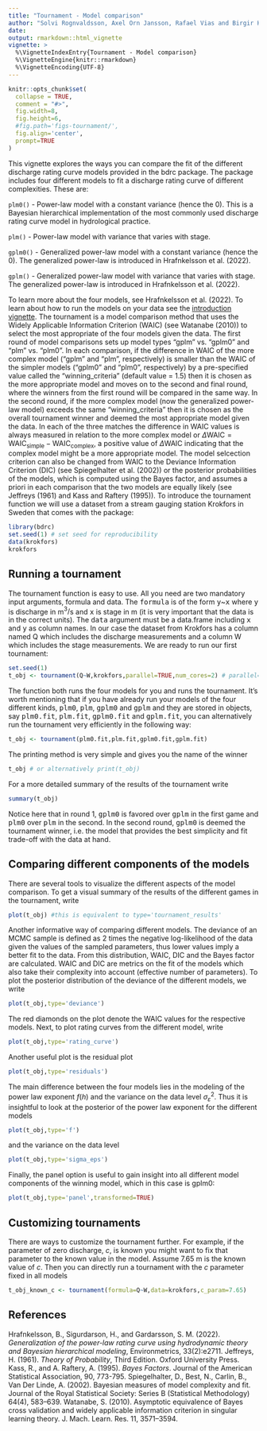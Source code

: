 ```yaml
---
title: "Tournament - Model comparison"
author: "Solvi Rognvaldsson, Axel Orn Jansson, Rafael Vias and Birgir Hrafnkelsson"
date:
output: rmarkdown::html_vignette
vignette: >
  %\VignetteIndexEntry{Tournament - Model comparison}
  %\VignetteEngine{knitr::rmarkdown}
  %\VignetteEncoding{UTF-8}
---
```


```r
knitr::opts_chunk$set(
  collapse = TRUE,
  comment = "#>",
  fig.width=8, 
  fig.height=6, 
  #fig.path='figs-tournament/',
  fig.align='center',
  prompt=TRUE
)
```

This vignette explores the ways you can compare the fit of the different discharge rating curve models provided in the bdrc package. The package includes four different models to fit a discharge rating curve of different complexities. These are:

```plm0() ``` - Power-law model with a constant variance (hence the 0). This is a Bayesian hierarchical implementation of the most commonly used discharge rating curve model in hydrological practice.

```plm() ``` - Power-law model with variance that varies with stage.

```gplm0() ``` - Generalized power-law model with a constant variance (hence the 0). The generalized power-law is introduced in Hrafnkelsson et al. (2022).

```gplm() ``` - Generalized power-law model with variance that varies with stage. The generalized power-law is introduced in Hrafnkelsson et al. (2022).

<!-- To learn more about the four models, see Hrafnkelsson et al. (2022). To learn about how to run the models on your data see the [introduction vignette](introduction.html). The tournament is a model comparison method that uses Bayes factor to compute the posterior probabilities of the models and select the most appropriate of the four models given the data. The first round of model comparisons sets up model types "gplm" vs. "gplm0" and "plm" vs. "plm0". If the posterior probability of the more complex model ("gplm" and "plm", respectively) exceeds the "winning_criteria" (default value = 0.75) then it is chosen as the more appropriate model and moves on to the second and final round, where the winners from the first round will be compared in the same way. In the second round, if the more complex model (now the generalized power-law model) exceeds the same "winning_criteria" then it is chosen as the overall tournament winner and deemed the most appropriate model given the data. In each of the three matches, the posterior probabilities of the models are computed using the Bayes factor, assuming a priori that the two models were equally likely (see Jeffreys (1961) and Kass and Raftery (1995)). As in the introduction vignette, we will use a dataset from a stream gauging station called Krokfors in Sweden that comes with the package: -->
To learn more about the four models, see Hrafnkelsson et al. (2022). To learn about how to run the models on your data see the [introduction vignette](introduction.html). The tournament is a model comparison method that uses the Widely Applicable Information Criterion (WAIC) (see Watanabe (2010)) to select the most appropriate of the four models given the data. The first round of model comparisons sets up model types "gplm" vs. "gplm0" and "plm" vs. "plm0". In each comparison, if the difference in WAIC of the more complex model ("gplm" and "plm", respectively) is smaller than the WAIC of the simpler models ("gplm0" and "plm0", respectively) by a pre-specified value called the "winning_criteria" (default value = 1.5) then it is chosen as the more appropriate model and moves on to the second and final round, where the winners from the first round will be compared in the same way. In the second round, if the more complex model (now the generalized power-law model) exceeds the same "winning_criteria" then it is chosen as the overall tournament winner and deemed the most appropriate model given the data. In each of the three matches the difference in WAIC values is always measured in relation to the more complex model or $\Delta\text{WAIC}=\text{WAIC}_{\text{simple}}-\text{WAIC}_{\text{complex}}$, a positive value of $\Delta\text{WAIC}$ indicating that the complex model might be a more appropriate model. The model selcection criterion can also be changed from WAIC to the Deviance Information Criterion (DIC) (see Spiegelhalter et al. (2002)) or the posterior probabilities of the models, which is computed using the Bayes factor, and assumes a priori in each comparison that the two models are equally likely (see Jeffreys (1961) and Kass and Raftery (1995)). To introduce the tournament function we will use a dataset from a stream gauging station Krokfors in Sweden that comes with the package:
```r
library(bdrc)
set.seed(1) # set seed for reproducibility
data(krokfors)
krokfors
```
## Running a tournament
The tournament function is easy to use. All you need are two mandatory input arguments, formula and data. The <tt>formula</tt> is of the form <tt>y</tt>~<tt>x</tt> where <tt>y</tt> is discharge in m$^3/$s and <tt>x</tt> is stage in m (it is very important that the data is in the correct units). The <tt>data</tt> argument must be a data.frame including <tt>x</tt> and <tt>y</tt> as column names. In our case the dataset from Krokfors has a column named Q which includes the discharge measurements and a column W which includes the stage measurements. We are ready to run our first tournament:
```r
set.seed(1)
t_obj <- tournament(Q~W,krokfors,parallel=TRUE,num_cores=2) # parallel=TRUE by default and by default, the number of cores is detected on the machine
```
The function both runs the four models for you and runs the tournament. It's worth mentioning that if you have already run your models of the four different kinds, <tt>plm0</tt>, <tt>plm</tt>, <tt>gplm0</tt> and <tt>gplm</tt> and they are stored in objects, say <tt>plm0.fit</tt>, <tt>plm.fit</tt>, <tt>gplm0.fit</tt> and <tt>gplm.fit</tt>, you can alternatively run the tournament very efficiently in the following way:
```r
t_obj <- tournament(plm0.fit,plm.fit,gplm0.fit,gplm.fit)
```
The printing method is very simple and gives you the name of the winner
```r
t_obj # or alternatively print(t_obj)
```

For a more detailed summary of the results of the tournament write
```r
summary(t_obj)
```
Notice here that in round 1, <tt>gplm0</tt> is favored over <tt>gplm</tt> in the first game and <tt>plm0</tt> over <tt>plm</tt> in the second. In the second round, <tt>gplm0</tt> is deemed the tournament winner, i.e. the model that provides the best simplicity and fit trade-off with the data at hand. 
<!-- Her aetti ad koma eitthvad um WAIC, DIC og Post_prob ? -->

## Comparing different components of the models
There are several tools to visualize the different aspects of the model comparison. To get a visual summary of the results of the different games in the tournament, write

```r
plot(t_obj) #this is equivalent to type='tournament_results'
```


Another informative way of comparing different models. The deviance of an MCMC sample is defined as 2 times the negative log-likelihood of the data given the values of the sampled parameters, thus lower values imply a better fit to the data. From this distribution, WAIC, DIC and the Bayes factor are calculated. WAIC and DIC are metrics on the fit of the models which also take their complexity into account (effective number of parameters). 
<!-- B is used to calculate the Bayes factor between different models.  -->
To plot the posterior distribution of the deviance of the different models, we write

```r
plot(t_obj,type='deviance')
```

The red diamonds on the plot denote the WAIC values for the respective models. Next, to plot rating curves from the different model, write
```r
plot(t_obj,type='rating_curve')
```
Another useful plot is the residual plot
```r
plot(t_obj,type='residuals')
```

The main difference between the four models lies in the modeling of the power law exponent $f(h)$ and the variance on the data level $\sigma^2_{\varepsilon}$. Thus it is insightful to look at the posterior of the power law exponent for the different models
```r
plot(t_obj,type='f')
```
and the variance on the data level
```r
plot(t_obj,type='sigma_eps')
```

Finally, the panel option is useful to gain insight into all different model components of the winning model, which in this case is gplm0:
```r
plot(t_obj,type='panel',transformed=TRUE)
```

## Customizing tournaments
There are ways to customize the tournament further. For example, if the parameter of zero discharge, $c$, is known you  might want to fix that parameter to the known value in the model. Assume 7.65 m is the known value of $c$. Then you can directly run a tournament with the $c$ parameter fixed in all models
```r
t_obj_known_c <- tournament(formula=Q~W,data=krokfors,c_param=7.65)
```



## References
Hrafnkelsson, B., Sigurdarson, H., and Gardarsson, S. M. (2022). *Generalization of the power-law rating curve using hydrodynamic theory and Bayesian hierarchical modeling*, Environmetrics, 33(2):e2711.
Jeffreys, H. (1961). *Theory of Probability*, Third Edition. Oxford University Press.
Kass, R., and A. Raftery, A. (1995). *Bayes Factors*. Journal of the American Statistical Association, 90, 773-795.
Spiegelhalter, D., Best, N., Carlin, B., Van Der Linde, A. (2002). Bayesian measures of model complexity and fit. Journal of the Royal Statistical Society: Series B (Statistical Methodology) 64(4), 583–639.
Watanabe, S. (2010). Asymptotic equivalence of Bayes cross validation and widely applicable information criterion in singular learning theory. J. Mach. Learn. Res. 11, 3571–3594.
